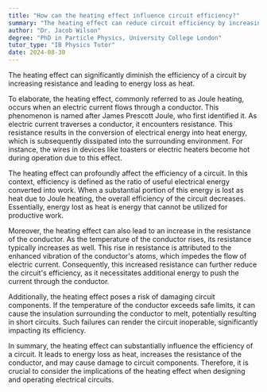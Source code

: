 ```yaml
---
title: "How can the heating effect influence circuit efficiency?"
summary: "The heating effect can reduce circuit efficiency by increasing resistance and causing energy loss as heat."
author: "Dr. Jacob Wilson"
degree: "PhD in Particle Physics, University College London"
tutor_type: "IB Physics Tutor"
date: 2024-08-30
---
```


The heating effect can significantly diminish the efficiency of a circuit by increasing resistance and leading to energy loss as heat.

To elaborate, the heating effect, commonly referred to as Joule heating, occurs when an electric current flows through a conductor. This phenomenon is named after James Prescott Joule, who first identified it. As electric current traverses a conductor, it encounters resistance. This resistance results in the conversion of electrical energy into heat energy, which is subsequently dissipated into the surrounding environment. For instance, the wires in devices like toasters or electric heaters become hot during operation due to this effect.

The heating effect can profoundly affect the efficiency of a circuit. In this context, efficiency is defined as the ratio of useful electrical energy converted into work. When a substantial portion of this energy is lost as heat due to Joule heating, the overall efficiency of the circuit decreases. Essentially, energy lost as heat is energy that cannot be utilized for productive work.

Moreover, the heating effect can also lead to an increase in the resistance of the conductor. As the temperature of the conductor rises, its resistance typically increases as well. This rise in resistance is attributed to the enhanced vibration of the conductor's atoms, which impedes the flow of electric current. Consequently, this increased resistance can further reduce the circuit's efficiency, as it necessitates additional energy to push the current through the conductor.

Additionally, the heating effect poses a risk of damaging circuit components. If the temperature of the conductor exceeds safe limits, it can cause the insulation surrounding the conductor to melt, potentially resulting in short circuits. Such failures can render the circuit inoperable, significantly impacting its efficiency.

In summary, the heating effect can substantially influence the efficiency of a circuit. It leads to energy loss as heat, increases the resistance of the conductor, and may cause damage to circuit components. Therefore, it is crucial to consider the implications of the heating effect when designing and operating electrical circuits.
    
